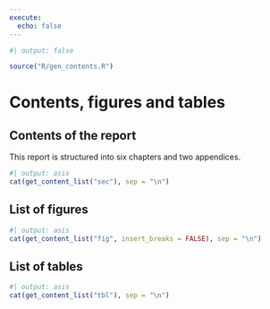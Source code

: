 ```yaml
---
execute:
  echo: false
---
```


```r
#| output: false

source("R/gen_contents.R")

```

# Contents, figures and tables {.unnumbered}

## Contents of the report

This report is structured into six chapters and two appendices.

:::{.custom-toc}

```r
#| output: asis
cat(get_content_list("sec"), sep = "\n")
```

:::

## List of figures

:::{.custom-toc}

```r
#| output: asis
cat(get_content_list("fig", insert_breaks = FALSE), sep = "\n")
```

:::

## List of tables

:::{.custom-toc}

```r
#| output: asis
cat(get_content_list("tbl"), sep = "\n")
```

:::

